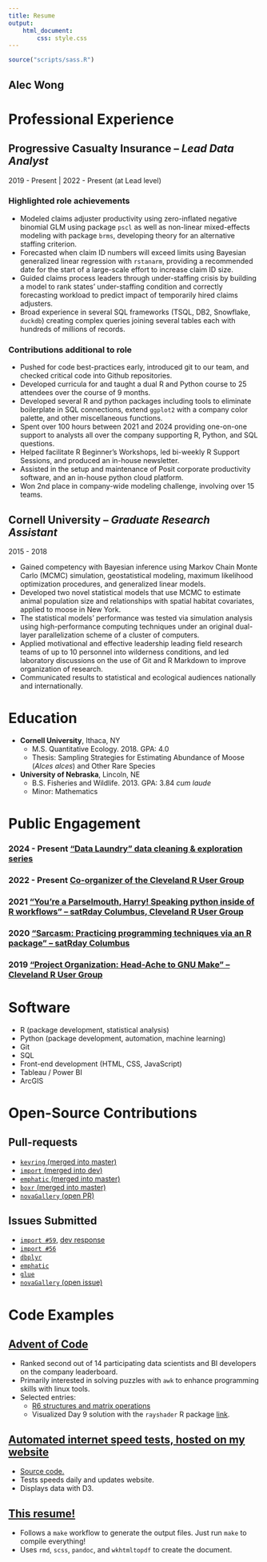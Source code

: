 ```yaml
---
title: Resume
output:
    html_document:
        css: style.css
---
```


```r
source("scripts/sass.R")
```

<div class=header-flex-container>
# Alec Wong
</div>

# <span class=section-header>Professional Experience</span> {.section-box}

## Progressive Casualty Insurance -- *Lead Data Analyst* {.company-box .pgr-box}

2019 - Present | 2022 - Present (at Lead level)

### Highlighted role achievements

<div class='company-bullets'>
- Modeled claims adjuster productivity using zero-inflated negative binomial GLM using package `pscl` as well as non-linear mixed-effects modeling with package `brms`, developing theory for an alternative staffing criterion.
- Forecasted when claim ID numbers will exceed limits using Bayesian generalized linear regression with `rstanarm`, providing a recommended date for the start of a large-scale effort to increase claim ID size.
- Guided claims process leaders through under-staffing crisis by building a model to rank states' under-staffing condition and correctly forecasting workload to predict impact of temporarily hired claims adjusters.
- Broad experience in several SQL frameworks (TSQL, DB2, Snowflake, `duckdb`) creating complex queries joining several tables each with hundreds of millions of records.
</div>

### Contributions additional to role

<div class='company-bullets'>
- Pushed for code best-practices early, introduced git to our team, and checked critical code into Github repositories.
- Developed curricula for and taught a dual R and Python course to 25 attendees over the course of 9 months.
- Developed several R and python packages including tools to eliminate boilerplate in SQL connections, extend `ggplot2` with a company color palette, and other miscellaneous functions.
- Spent over 100 hours between 2021 and 2024 providing one-on-one support to analysts all over the company supporting R, Python, and SQL questions.
- Helped facilitate R Beginner's Workshops, led bi-weekly R Support Sessions, and produced an in-house newsletter.
- Assisted in the setup and maintenance of Posit corporate productivity software, and an in-house python cloud platform.
- Won 2nd place in company-wide modeling challenge, involving over 15 teams.
</div>

## Cornell University -- *Graduate Research Assistant* {.company-box .cornell-box}

2015 - 2018

<div class='company-bullets'>
- Gained competency with Bayesian inference using Markov Chain Monte Carlo (MCMC) simulation, geostatistical modeling, maximum likelihood optimization procedures, and generalized linear models.
- Developed two novel statistical models that use MCMC to estimate animal population size and relationships with spatial habitat covariates, applied to moose in New York.
- The statistical models' performance was tested via simulation analysis using high-performance computing techniques under an original dual-layer parallelization scheme of a cluster of computers.
- Applied motivational and effective leadership leading field research teams of up to 10 personnel into wilderness conditions, and led laboratory discussions on the use of Git and R Markdown to improve organization of research.
- Communicated results to statistical and ecological audiences nationally and internationally.
</div>

<div class=bottom-grid>

# <span class=section-header>Education</span> {.section-box .bottom-grid-item}

* **Cornell University**, Ithaca, NY
    * M.S. Quantitative Ecology. 2018. GPA: 4.0
    * Thesis: Sampling Strategies for Estimating Abundance of Moose (*Alces alces*) and Other Rare Species
* **University of Nebraska**, Lincoln, NE
    * B.S. Fisheries and Wildlife. 2013. GPA: 3.84 *cum laude*
    * Minor: Mathematics

# <span class=section-header>Public Engagement</span> {.section-box .bottom-grid-item}

### 2024 - Present ["Data Laundry" data cleaning & exploration series](https://github.com/awong234/laundry-day)
### 2022 - Present [Co-organizer of the Cleveland R User Group](https://www.meetup.com/cleveland-user-group/)
### 2021 ["You’re a Parselmouth, Harry! Speaking python inside of R workflows" -- satRday Columbus, Cleveland R User Group](https://www.youtube.com/watch?v=rAvPJzCKCCg)
### 2020 ["Sarcasm: Practicing programming techniques via an R package" -- satRday Columbus](https://www.youtube.com/watch?v=_ulDpEcjZEA)
### 2019 ["Project Organization: Head-Ache to GNU Make" -- Cleveland R User Group](https://www.youtube.com/watch?v=dCkHqzotzsQ)

</div>

<div class=bottom-grid>

# <span class=section-header>Software</span> {.section-box .bottom-grid-item}

* R (package development, statistical analysis)
* Python (package development, automation, machine learning)
* Git
* SQL
* Front-end development (HTML, CSS, JavaScript)
* Tableau / Power BI
* ArcGIS

# <span class=section-header>Open-Source Contributions</span> {.section-box .bottom-grid-item}

## Pull-requests

* [`keyring` (merged into master)](https://github.com/r-lib/keyring/pull/88)
* [`import` (merged into dev)](https://github.com/rticulate/import/pull/55)
* [`emphatic` (merged into master)](https://github.com/coolbutuseless/emphatic/pull/4)
* [`boxr` (merged into master)](https://github.com/r-box/boxr/pull/79)
* [`novaGallery` (open PR)](https://github.com/novafacile/novagallery/pull/51)

## Issues Submitted

* [`import #59`](https://github.com/rticulate/import/issues/59), [dev response](https://github.com/rticulate/import/issues/56#issuecomment-1129147197)
* [`import #56`](https://github.com/rticulate/import/issues/56)
* [`dbplyr`](https://github.com/tidyverse/dbplyr/issues/553)
* [`emphatic`](https://github.com/coolbutuseless/emphatic/issues/3)
* [`glue`](https://github.com/tidyverse/glue/issues/158)
* [`novaGallery` (open issue)](https://github.com/novafacile/novagallery/issues/52m)

</div>

# Code Examples {.section-box}

## [Advent of Code](https://github.com/awong234/advent_of_code)

* Ranked second out of 14 participating data scientists and BI developers on the company leaderboard.
* Primarily interested in solving puzzles with `awk` to enhance programming skills with linux tools.
* Selected entries:
    * [R6 structures and matrix operations](https://github.com/awong234/advent_of_code/tree/main/2021/day_06)
    * Visualized Day 9 solution with the `rayshader` R package [link](https://github.com/awong234/advent_of_code/blob/main/2021/day_09/readme.md).

## [Automated internet speed tests, hosted on my website](https://alecsalces.com/speedtest/)

* [Source code.](https://github.com/awong234/speedtest)
* Tests speeds daily and updates website.
* Displays data with D3.

## [This resume!](https://github.com/awong234/Resume)

* Follows a `make` workflow to generate the output files. Just run `make` to compile everything!
* Uses `rmd`, `scss`, `pandoc`, and `wkhtmltopdf` to create the document.
